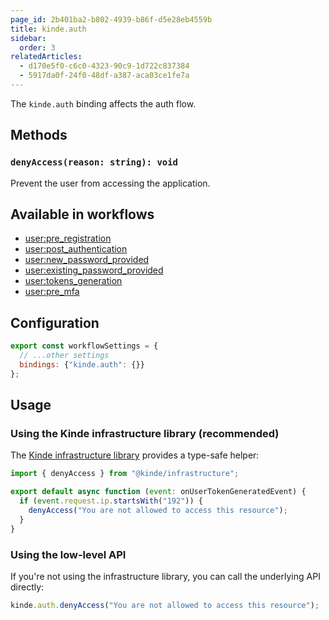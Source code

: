 ```yaml
---
page_id: 2b401ba2-b802-4939-b86f-d5e28eb4559b
title: kinde.auth
sidebar:
  order: 3
relatedArticles:
  - d170e5f0-c6c0-4323-90c9-1d722c837384
  - 5917da0f-24f0-48df-a387-aca03ce1fe7a
---
```


The `kinde.auth` binding affects the auth flow.

## Methods

### `denyAccess(reason: string): void`

Prevent the user from accessing the application.

## Available in workflows

- [user:pre_registration](/workflows/example-workflows/pre-user-registration-workflow/)
- [user:post_authentication](/workflows/example-workflows/workflow-user-post-auth/)
- [user:new_password_provided](/workflows/example-workflows/new-password-provided-workflow/)
- [user:existing_password_provided](/workflows/example-workflows/existing-password-provided-workflow/)
- [user:tokens_generation](/workflows/example-workflows/user-token-generation/)
- [user:pre_mfa](/workflows/example-workflows/pre-mfa-workflow/)

## Configuration

```js
export const workflowSettings = {
  // ...other settings
  bindings: {"kinde.auth": {}}
};
```

## Usage

### Using the Kinde infrastructure library (recommended)

The [Kinde infrastructure library](https://github.com/kinde-oss/infrastructure) provides a type-safe helper:

```js
import { denyAccess } from "@kinde/infrastructure";

export default async function (event: onUserTokenGeneratedEvent) {
  if (event.request.ip.startsWith("192")) {
    denyAccess("You are not allowed to access this resource");
  }
}
```

### Using the low-level API

If you're not using the infrastructure library, you can call the underlying API directly:

```js
kinde.auth.denyAccess("You are not allowed to access this resource");
```
